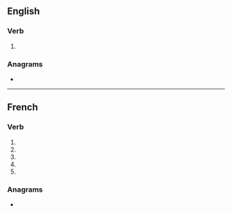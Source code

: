 {{also|harmonisé}}
==English==

===Verb===
{{en-verb|harmonis}}

# {{standard spelling of|from=non-Oxford British spelling|harmonize|lang=en}}

===Anagrams===
* {{anagrams|en|a=aehimnors|harmonies}}

----

==French==

===Verb===
{{head|fr|verb form}}

# {{inflection of|harmoniser||1|s|pres|indc|lang=fr}}
# {{inflection of|harmoniser||3|s|pres|indc|lang=fr}}
# {{inflection of|harmoniser||1|s|pres|subj|lang=fr}}
# {{inflection of|harmoniser||3|s|pres|subj|lang=fr}}
# {{inflection of|harmoniser||2|s|impr|lang=fr}}

===Anagrams===
* {{l|fr|harmonies}}